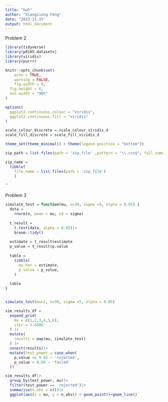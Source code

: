 ```yaml
---
title: "hw5"
author: "Xiangxiong Feng"
date: "2023-11-15"
output: html_document
---
```






Problem 2


```r
library(tidyverse)
library(p8105.datasets)
library(viridis)
library(purrr)

knitr::opts_chunk$set(
	echo = TRUE,
	warning = FALSE,
	fig.width = 8, 
  fig.height = 6,
  out.width = "90%"
)

options(
  ggplot2.continuous.colour = "viridis",
  ggplot2.continuous.fill = "viridis"
)

scale_colour_discrete = scale_colour_viridis_d
scale_fill_discrete = scale_fill_viridis_d

theme_set(theme_minimal() + theme(legend.position = "bottom"))


```

```r
zip_path = list.files(path = 'zip_file' ,pattern = "\\.csv$", full.names = TRUE)

zip_name = 
  tibble(
    file_name = list.files(path = 'zip_file')
    )

```


``







Problem 3

```r
simulate_test = function(mu, n=30, sigma =5, alpha = 0.05) {
  data =
    rnorm(n, mean = mu, sd = sigma)
  
  t_result = 
    t.test(data, alpha = 0.05)|>
    broom::tidy()
  
  estimate = t_result$estimate
  p_value = t_result$p.value
  
  table =
    tibble(
      mu_hat = estimate,
      p_value = p_value,
    )
  
  table
}


simulate_test(mu=2, n=30, sigma =5, alpha = 0.05)


```

```r
sim_results_df = 
  expand_grid(
    mu = c(1,2,3,4,5,6),
    iter = 1:5000
  ) |> 
  mutate(
    results = map(mu, simulate_test)
  ) |> 
  unnest(results)|>
  mutate(test_power = case_when(
    p_value <= 0.05 ~ 'rejected',
    p_value > 0.05 ~ 'failed'
  ))


```

```r
sim_results_df|>
  group_by(test_power, mu)|>
  filter(test_power == 'rejected')|>
  summarise(n_obs = n())|>
  ggplot(aes(x = mu, y = n_obs)) + geom_point()+geom_line()
```




